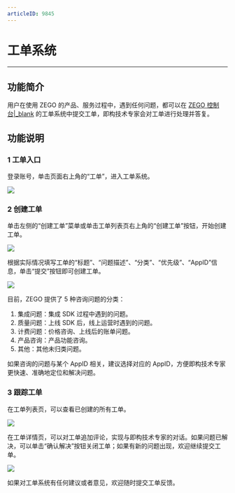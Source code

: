```yaml
---
articleID: 9845
---
```

# 工单系统

- - -

## 功能简介

用户在使用 ZEGO 的产品、服务过程中，遇到任何问题，都可以在 [ZEGO 控制台\|_blank](https://console.zego.im/) 的工单系统中提交工单，即构技术专家会对工单进行处理并答复。


## 功能说明

### 1 工单入口

登录账号，单击页面右上角的“工单”，进入工单系统。

![](/Pics/Consle/Ticket/TicketEnter.png)


### 2 创建工单

单击左侧的“创建工单”菜单或单击工单列表页右上角的“创建工单”按钮，开始创建工单。

![](/Pics/Consle/Ticket/TicketCreate.png)

根据实际情况填写工单的“标题”、“问题描述”、“分类”、“优先级”、“AppID”信息，单击“提交”按钮即可创建工单。


![](/Pics/Consle/Ticket/TicketContent.png)



目前，ZEGO 提供了 5 种咨询问题的分类：

1. 集成问题：集成 SDK 过程中遇到的问题。
2. 质量问题：上线 SDK 后，线上运营时遇到的问题。
3. 计费问题：价格咨询、上线后的账单问题。
4. 产品咨询：产品功能咨询。
5. 其他：其他未归类问题。

<div class="mk-warning">
    

如果咨询的问题与某个 AppID 相关，建议选择对应的 AppID，方便即构技术专家更快速、准确地定位和解决问题。  

</div>

### 3 跟踪工单

在工单列表页，可以查看已创建的所有工单。   

![](/Pics/Consle/Ticket/TicketList.png)

在工单详情页，可以对工单追加评论，实现与即构技术专家的对话。如果问题已解决，可以单击“确认解决”按钮关闭工单；如果有新的问题出现，欢迎继续提交工单。   

![](/Pics/Consle/Ticket/TicketResult.png)


<div class="mk-hint">
    
如果对工单系统有任何建议或者意见，欢迎随时提交工单反馈。
</div>
